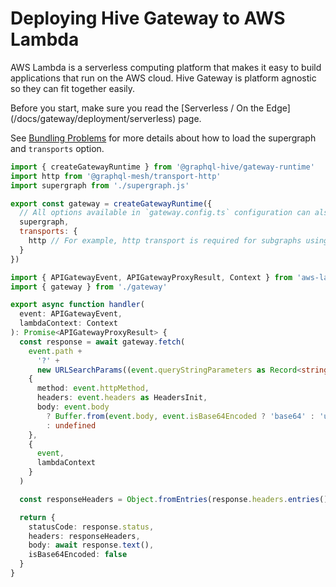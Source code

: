 
# Deploying Hive Gateway to AWS Lambda

AWS Lambda is a serverless computing platform that makes it easy to build applications that run on
the AWS cloud. Hive Gateway is platform agnostic so they can fit together easily.

<Callout>
  Before you start, make sure you read the [Serverless / On the
  Edge](/docs/gateway/deployment/serverless) page.
</Callout>

See [Bundling Problems](/docs/gateway/deployment/serverless#bundling-problem) for more details about
how to load the supergraph and `transports` option.

```js filename="gateway.ts"
import { createGatewayRuntime } from '@graphql-hive/gateway-runtime'
import http from '@graphql-mesh/transport-http'
import supergraph from './supergraph.js'

export const gateway = createGatewayRuntime({
  // All options available in `gateway.config.ts` configuration can also be passed here.
  supergraph,
  transports: {
    http // For example, http transport is required for subgraphs using standard GraphQL over HTTP.
  }
})
```

```ts filename="index.ts"
import { APIGatewayEvent, APIGatewayProxyResult, Context } from 'aws-lambda'
import { gateway } from './gateway'

export async function handler(
  event: APIGatewayEvent,
  lambdaContext: Context
): Promise<APIGatewayProxyResult> {
  const response = await gateway.fetch(
    event.path +
      '?' +
      new URLSearchParams((event.queryStringParameters as Record<string, string>) || {}).toString(),
    {
      method: event.httpMethod,
      headers: event.headers as HeadersInit,
      body: event.body
        ? Buffer.from(event.body, event.isBase64Encoded ? 'base64' : 'utf8')
        : undefined
    },
    {
      event,
      lambdaContext
    }
  )

  const responseHeaders = Object.fromEntries(response.headers.entries())

  return {
    statusCode: response.status,
    headers: responseHeaders,
    body: await response.text(),
    isBase64Encoded: false
  }
}
```
